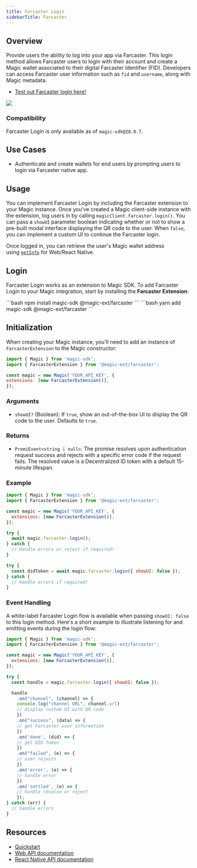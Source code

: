 ```yaml
---
title: Farcaster Login
sidebarTitle: Farcaster
---
```


## Overview

Provide users the ability to log into your app via Farcaster. This login method allows Farcaster users to login with their account and create a Magic wallet associated to their digital Farcaster Identifier (FID). Developers can access Farcaster user information such as `fid` and `username`, along with Magic metadata.

- [⁠Test out Farcaster login here!](https://farcaster-example.vercel.app/magic-sdk)

<Frame>
  <img src="/images/magic-swif.png" />
</Frame>

### Compatibility

<Note>Farcaster Login is only available as of `magic-sdk@28.0.7`.</Note>

## Use Cases

- Authenticate and create wallets for end users by prompting users to login via Farcaster native app.

## Usage

You can implement Farcaster Login by including the Farcaster extension to your Magic instance. Once you've created a Magic client-side instance with the extension, log users in by calling `magicClient.farcaster.login()`. You can pass a `showUI` parameter boolean indicating whether or not to show a pre-built modal interface displaying the QR code to the user. When `false`, you can implement a custom UI to continue the Farcaster login.

Once logged in, you can retrieve the user's Magic wallet address using [`getInfo`](/docs/embedded-wallet/api/client-side-sdks/web#getinfo) for Web/React Native.

## Login

Farcaster Login works as an extension to Magic SDK. To add Farcaster Login to your Magic integration, start by installing the **Farcaster Extension**:

<Tabs>
<Tab title="NPM">
```bash
npm install magic-sdk @magic-ext/farcaster
```
</Tab>

<Tab title="Yarn">
```bash
yarn add magic-sdk @magic-ext/farcaster
```
</Tab>
</Tabs>

## Initialization

When creating your Magic instance, you'll need to add an instance of `FarcasterExtension` to the Magic constructor:

```javascript JavaScript icon="square-js"
import { Magic } from 'magic-sdk';
import { FarcasterExtension } from '@magic-ext/farcaster';

const magic = new Magic('YOUR_API_KEY', {
extensions: [new FarcasterExtension()],
});

```


### Arguments

* `showUI?` (Boolean): If `true`, show an out-of-the-box UI to display the QR code to the user. Defaults to `true`.

### Returns

* `PromiEvent<string | null>`: The promise resolves upon authentication request success and rejects with a specific error code if the request fails. The resolved value is a Decentralized ID token with a default 15-minute lifespan.

### Example

```javascript JavaScript icon="square-js"
import { Magic } from 'magic-sdk';
import { FarcasterExtension } from '@magic-ext/farcaster';

const magic = new Magic('YOUR_API_KEY', {
  extensions: [new FarcasterExtension()],
});

try {
  await magic.farcaster.login();
} catch {
  // Handle errors or reject if required!
}

try {
  const didToken = await magic.farcaster.login({ showUI: false });
} catch {
  // Handle errors if required!
}
```

### Event Handling

A white-label Farcaster Login flow is available when passing `showUI: false` to this login method. Here's a short example to illustrate listening for and emitting events during the login flow:

```javascript JavaScript icon="square-js"
import { Magic } from 'magic-sdk';
import { FarcasterExtension } from '@magic-ext/farcaster';

const magic = new Magic('YOUR_API_KEY', {
  extensions: [new FarcasterExtension()],
});

try {
  const handle = magic.farcaster.login({ showUI: false });

  handle
    .on("channel", (channel) => {
    console.log("channel URL", channel.url)
    // display custom UI with QR code
    })
    .on("success", (data) => {
    // get Farcaster user information
    })
    .on('done', (did) => {
    // get DID Token
    })
    .on("failed", (e) => {
    // user rejects
    })
    .on('error', (e) => {
    // handle error
    })
    .on('settled', (e) => {
    // handle resolve or reject
    });
} catch (err) {
  // handle errors
}
```

## Resources

- [Quickstart](/docs/home/quickstart/cli)
- [Web API documentation](/docs/embedded-wallet/api/client-side-sdks/web#loginwithemailotp)
- [React Native API documentation](/docs/embedded-wallet/api/client-side-sdks/react-native#loginwithemailotp)
